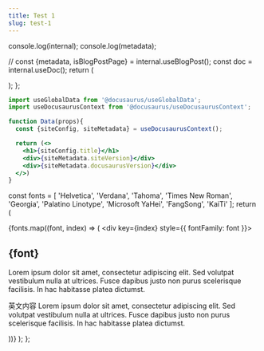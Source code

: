 ```yaml
---
title: Test 1
slug: test-1
---
```


  console.log(internal);
  console.log(metadata);
  
  // const {metadata, isBlogPostPage} = internal.useBlogPost();
  const doc = internal.useDoc();
  return (
    <div>
      <ReactJson src={doc} />
    </div>
  );
};

<MyComponent />



<!--

构建出错


  return <BrowserOnly>{()=>{
    const [value, setValue] = React.useState({});
    React.useEffect(() => {
      axios.get('/api/open',{
        params:{file: 'package.json'}, 
        responseType: 'json'
      })
      .then(response => {
        setValue(response.data)
      })
      .catch(error => {
        setValue(error.message)
      });
    }, []);
    return <ReactJson src={value} />
  }}</BrowserOnly>
}

<View /> 
-->

```jsx
import useGlobalData from '@docusaurus/useGlobalData';
import useDocusaurusContext from '@docusaurus/useDocusaurusContext';

function Data(props){
  const {siteConfig, siteMetadata} = useDocusaurusContext();

  return (<>
    <h1>{siteConfig.title}</h1>
    <div>{siteMetadata.siteVersion}</div>
    <div>{siteMetadata.docusaurusVersion}</div>
  </>)
}

```

  const fonts = [
    'Helvetica',
    'Verdana',
    'Tahoma',
    'Times New Roman',
    'Georgia',
    'Palatino Linotype',
    'Microsoft YaHei',
    'FangSong',
    'KaiTi'
  ];
  return (
    <div className="font-test">
      {fonts.map((font, index) => (
        <div key={index} style={{ fontFamily: font }}>
          <h2>{font}</h2>
          <p>
            Lorem ipsum dolor sit amet, consectetur adipiscing elit. Sed volutpat vestibulum nulla at ultrices.
            Fusce dapibus justo non purus scelerisque facilisis. In hac habitasse platea dictumst.
          </p>
          <p>
            英文内容 Lorem ipsum dolor sit amet, consectetur adipiscing elit. Sed volutpat vestibulum nulla at ultrices.
            Fusce dapibus justo non purus scelerisque facilisis. In hac habitasse platea dictumst.
          </p>
        </div>
      ))}
    </div>
  );
};

<FontTest />
